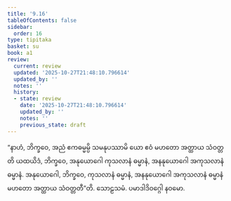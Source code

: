 ```yaml
---
title: '9.16'
tableOfContents: false
sidebar:
  order: 16
type: tipitaka
basket: su
book: a1
review:
  current: review
  updated: '2025-10-27T21:48:10.796614'
  updated_by: ''
  notes: ''
  history:
  - state: review
    date: '2025-10-27T21:48:10.796614'
    updated_by: ''
    notes: ''
    previous_state: draft
---
```



<ReviewStatus review={frontmatter.review} showDetails={true} />

<HypothesisAnnotation frontmatter={frontmatter} />

<DynamicBreadcrumb />

<Division number="97" book="a1" e="ch" v="15" p="16">

<Paragraph number="203" book="a1">
“နာဟံ, ဘိက္ခဝေ, အညံ ဧကဓမ္မမ္ပိ သမနုပဿာမိ ယော ဧဝံ မဟတော အတ္ထာယ သံဝတ္တတိ ယထယိဒံ, ဘိက္ခဝေ, အနုယောဂေါ ကုသလာနံ ဓမ္မာနံ, အနနုယောဂေါ အကုသလာနံ ဓမ္မာနံ. အနုယောဂေါ, ဘိက္ခဝေ, ကုသလာနံ ဓမ္မာနံ, အနနုယောဂေါ အကုသလာနံ ဓမ္မာနံ မဟတော အတ္ထာယ သံဝတ္တတီ”တိ.

</Paragraph>
</Division>

<Paragraph number="204" type="center" book="a1">
သောဠသမံ.



</Paragraph>

<Paragraph number="205" type="center" book="a1">
ပမာဒါဒိဝဂ္ဂေါ နဝမော.
</Paragraph>